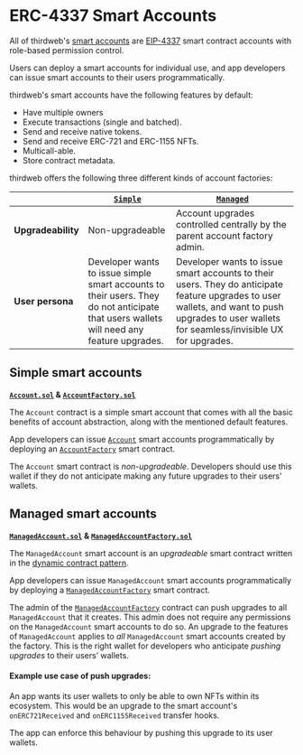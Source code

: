 # ERC-4337 Smart Accounts

All of thirdweb's [smart accounts](/connect/account-abstraction) are [EIP-4337](https://eips.ethereum.org/EIPS/eip-4337) smart contract accounts with role-based permission control.

Users can deploy a smart accounts for individual use, and app developers can issue smart accounts to their users programmatically.

thirdweb's smart accounts have the following features by default:

- Have multiple owners
- Execute transactions (single and batched).
- Send and receive native tokens.
- Send and receive ERC-721 and ERC-1155 NFTs.
- Multicall-able.
- Store contract metadata.

thirdweb offers the following three different kinds of account factories:

|                    | [`Simple`](/contracts/build/base-contracts/erc-4337/account)                                                                            | [`Managed`](/contracts/build/base-contracts/erc-4337/managed-account)                                                                                                                         |
| ------------------ | --------------------------------------------------------------------------------------------------------------------------------------- | --------------------------------------------------------------------------------------------------------------------------------------------------------------------------------------------- |
| **Upgradeability** | Non-upgradeable                                                                                                                         | Account upgrades controlled centrally by the parent account factory admin.                                                                                                                    |
| **User persona**   | Developer wants to issue simple smart accounts to their users. They do not anticipate that users wallets will need any feature upgrades. | Developer wants to issue smart accounts to their users. They do anticipate feature upgrades to user wallets, and want to push upgrades to user wallets for seamless/invisible UX for upgrades. |

## Simple smart accounts

**[`Account.sol`](/contracts/build/base-contracts/erc-4337/account) & [`AccountFactory.sol`](/contracts/build/base-contracts/erc-4337/account-factory)**

The `Account` contract is a simple smart account that comes with all the basic benefits of account abstraction, along with the mentioned default features.

App developers can issue [`Account`](/contracts/build/base-contracts/erc-4337/account) smart accounts programmatically by deploying an [`AccountFactory`](/contracts/build/base-contracts/erc-4337/account-factory) smart contract.

The `Account` smart contract is _non-upgradeable_. Developers should use this wallet if they do not anticipate making any future upgrades to their users’ wallets.

## Managed smart accounts

**[`ManagedAccount.sol`](/contracts/build/base-contracts/erc-4337/managed-account) & [`ManagedAccountFactory.sol`](/contracts/build/base-contracts/erc-4337/managed-account-factory)**

The `ManagedAccount` smart account is an _upgradeable_ smart contract written in the [dynamic contract pattern](https://github.com/thirdweb-dev/dynamic-contracts).

App developers can issue `ManagedAccount` smart accounts programmatically by deploying a [`ManagedAccountFactory`](/contracts/build/base-contracts/erc-4337/managed-account-factory) smart contract.

The admin of the [`ManagedAccountFactory`](/contracts/build/base-contracts/erc-4337/managed-account-factory) contract can push upgrades to all `ManagedAccount` that it creates. This admin does not require any permissions on the `ManagedAccount` smart accounts to do so. An upgrade to the features of `ManagedAccount` applies to _all_ `ManagedAccount` smart accounts created by the factory. This is the right wallet for developers who anticipate _pushing upgrades_ to their users’ wallets.

#### Example use case of push upgrades:

An app wants its user wallets to only be able to own NFTs within its ecosystem. This would be an upgrade to the smart account's `onERC721Received` and `onERC1155Received` transfer hooks.

The app can enforce this behaviour by pushing this upgrade to its user wallets.
